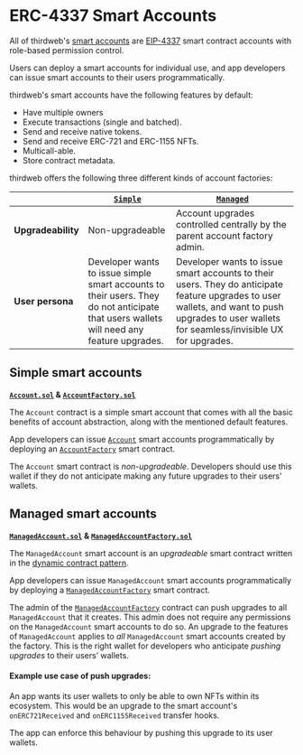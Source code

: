 # ERC-4337 Smart Accounts

All of thirdweb's [smart accounts](/connect/account-abstraction) are [EIP-4337](https://eips.ethereum.org/EIPS/eip-4337) smart contract accounts with role-based permission control.

Users can deploy a smart accounts for individual use, and app developers can issue smart accounts to their users programmatically.

thirdweb's smart accounts have the following features by default:

- Have multiple owners
- Execute transactions (single and batched).
- Send and receive native tokens.
- Send and receive ERC-721 and ERC-1155 NFTs.
- Multicall-able.
- Store contract metadata.

thirdweb offers the following three different kinds of account factories:

|                    | [`Simple`](/contracts/build/base-contracts/erc-4337/account)                                                                            | [`Managed`](/contracts/build/base-contracts/erc-4337/managed-account)                                                                                                                         |
| ------------------ | --------------------------------------------------------------------------------------------------------------------------------------- | --------------------------------------------------------------------------------------------------------------------------------------------------------------------------------------------- |
| **Upgradeability** | Non-upgradeable                                                                                                                         | Account upgrades controlled centrally by the parent account factory admin.                                                                                                                    |
| **User persona**   | Developer wants to issue simple smart accounts to their users. They do not anticipate that users wallets will need any feature upgrades. | Developer wants to issue smart accounts to their users. They do anticipate feature upgrades to user wallets, and want to push upgrades to user wallets for seamless/invisible UX for upgrades. |

## Simple smart accounts

**[`Account.sol`](/contracts/build/base-contracts/erc-4337/account) & [`AccountFactory.sol`](/contracts/build/base-contracts/erc-4337/account-factory)**

The `Account` contract is a simple smart account that comes with all the basic benefits of account abstraction, along with the mentioned default features.

App developers can issue [`Account`](/contracts/build/base-contracts/erc-4337/account) smart accounts programmatically by deploying an [`AccountFactory`](/contracts/build/base-contracts/erc-4337/account-factory) smart contract.

The `Account` smart contract is _non-upgradeable_. Developers should use this wallet if they do not anticipate making any future upgrades to their users’ wallets.

## Managed smart accounts

**[`ManagedAccount.sol`](/contracts/build/base-contracts/erc-4337/managed-account) & [`ManagedAccountFactory.sol`](/contracts/build/base-contracts/erc-4337/managed-account-factory)**

The `ManagedAccount` smart account is an _upgradeable_ smart contract written in the [dynamic contract pattern](https://github.com/thirdweb-dev/dynamic-contracts).

App developers can issue `ManagedAccount` smart accounts programmatically by deploying a [`ManagedAccountFactory`](/contracts/build/base-contracts/erc-4337/managed-account-factory) smart contract.

The admin of the [`ManagedAccountFactory`](/contracts/build/base-contracts/erc-4337/managed-account-factory) contract can push upgrades to all `ManagedAccount` that it creates. This admin does not require any permissions on the `ManagedAccount` smart accounts to do so. An upgrade to the features of `ManagedAccount` applies to _all_ `ManagedAccount` smart accounts created by the factory. This is the right wallet for developers who anticipate _pushing upgrades_ to their users’ wallets.

#### Example use case of push upgrades:

An app wants its user wallets to only be able to own NFTs within its ecosystem. This would be an upgrade to the smart account's `onERC721Received` and `onERC1155Received` transfer hooks.

The app can enforce this behaviour by pushing this upgrade to its user wallets.
